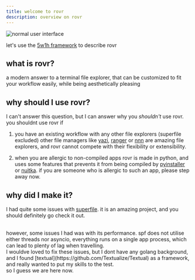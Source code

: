 ```yaml
---
title: welcome to rovr
description: overview on rovr
---
```


<img
  src="https://github.com/NSPC911/rovr/blob/master/img/0.1.0/rovr_main.png?raw=true"
  alt="normal user interface"
/>

let's use the [5w1h framework](https://en.wikipedia.org/wiki/Five_Ws) to describe rovr

## what is rovr?

a modern answer to a terminal file explorer, that can be customized to fit your workflow easily, while being aesthetically pleasing

## why should I use rovr?

I can't answer this question, but I can answer why you _shouldn't_ use rovr.
<br/>you shouldnt use rovr if

1. you have an existing workflow with any other file explorers (superfile excluded)
   other file managers like [yazi](https://github.com/sxyazi/yazi), [ranger](https://github.com/ranger/ranger) or [nnn](https://github.com/jarun/nnn) are amazing file explorers, and rovr cannot compete with their flexibility or extensibility.

2. when you are allergic to non-compiled apps
   rovr is made in python, and uses some features that prevents it from being compiled by [pyinstaller](https://github.com/pyinstaller/pyinstaller) or [nuitka](https://github.com/Nuitka/Nuitka). if you are someone who is allergic to such an app, please step away now.

## why did I make it?

I had quite some issues with [superfile](https://github.com/yorukot/superfile). it is an amazing project, and you should definitely go check it out.

<br />
however, some issues I had was with its performance. spf does not utilise either
threads nor asyncio, everything runs on a single app process, which can lead to
plenty of lag when travelling.
<br />I wouldve loved to fix these issues, but I dont have any golang
background, and I found [textual](https://github.com/Textualize/Textual) as a
framework, and really wanted to put my skills to the test.
<br />
so I guess we are here now.
